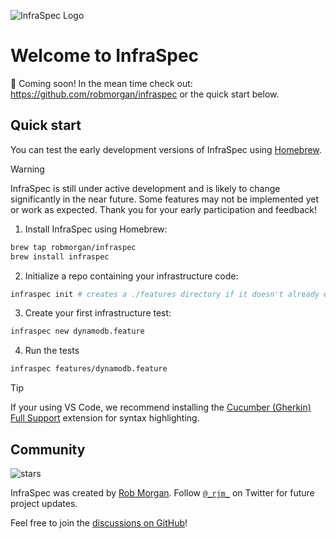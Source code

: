 
<Image
  src="/infraspec_logo_512.png"
  alt="InfraSpec Logo"
  width={128}
  height={128}
/>

# Welcome to InfraSpec

🚀 Coming soon! In the mean time check out: https://github.com/robmorgan/infraspec or the quick start below.

## Quick start

You can test the early development versions of InfraSpec using [Homebrew](https://brew.sh/).

> [!WARNING]
>
> InfraSpec is still under active development and is likely to change significantly in the near future. Some features
> may not be implemented yet or work as expected. Thank you for your early participation and feedback!

1. Install InfraSpec using Homebrew:

```sh
brew tap robmorgan/infraspec
brew install infraspec
```

2. Initialize a repo containing your infrastructure code:

```sh
infraspec init # creates a ./features directory if it doesn't already exist
```

3. Create your first infrastructure test:

```sh
infraspec new dynamodb.feature
```

4. Run the tests

```sh
infraspec features/dynamodb.feature
```

> [!TIP]
>
> If your using VS Code, we recommend installing the [Cucumber (Gherkin) Full Support](https://marketplace.visualstudio.com/items?itemName=alexkrechik.cucumberautocomplete)
> extension for syntax highlighting.

## Community

<div className="space-y-3">
  <div className="flex h-6">
    <img
      alt="stars"
      src="https://badgen.net/github/stars/robmorgan/infraspec"
      className="inline-block mr-2"
    />
  </div>
</div>

InfraSpec was created by [Rob Morgan](https://github.com/robmorgan).
Follow [`@_rjm_`](https://twitter.com/_rjm_) on Twitter for future project updates.

Feel free to join the [discussions on GitHub](https://github.com/robmorgan/infraspec/discussions)!
